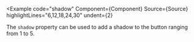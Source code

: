 
<Example
  code="shadow"
  Component={Component}
  Source={Source}
  highlightLines="6,12,18,24,30"
  undent={2}
>
  The `shadow` property can be used to add a shadow to the
  button ranging from 1 to 5.
</Example>

